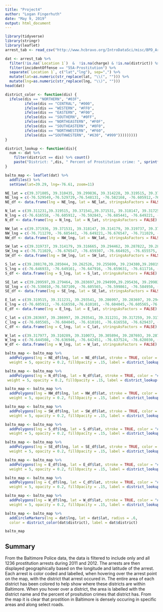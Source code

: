 ---
title: "Project4"
author: "Logan Fingerhuth"
date: "May 9, 2019"
output: html_document
---
```{r setup, include=FALSE}
library(tidyverse)
library(stringr)
library(leaflet)
arrest_tab <- read_csv("http://www.hcbravo.org/IntroDataSci/misc/BPD_Arrests.csv")
```

```{r load_data, include=TRUE}
dat <- arrest_tab %>% 
  filter(!is.na(`Location 1`)  &  !is.na(charge) & !is.na(district)) %>%
  filter(incidentOffense == "55A-Prostitution") %>%
  separate(`Location 1`, c("lat","lng"), sep=",") %>%
  mutate(lat=as.numeric(str_replace(lat, "\\(", ""))) %>%
  mutate(lng=as.numeric(str_replace(lng, "\\)", "")))
head(dat)
```


```{r map, include=TRUE}
district_color <- function(dis) {
  ifelse(dis == "NORTHERN", "#03F", 
         ifelse(dis == "CENTRAL", "#000",
         ifelse(dis == "WESTERN", "#FF0",
         ifelse(dis == "EASTERN", "#F00",
         ifelse(dis == "SOUTHERN", "#0FF",
         ifelse(dis == "NORTHEASTERN", "#F0F",
         ifelse(dis == "SOUTHEASTERN", "#0F0",
         ifelse(dis == "NORTHWESTERN", "#F60",
         ifelse(dis =="SOUTHWESTERN", "#630", "#999")))))))))
}

district_lookup <- function(dis){
  num <- dat %>%
    filter(district == dis) %>% count()
    paste("District: ",dis, " Percent of Prostitution crime: ", sprintf("%0.2f", (num/1236) * 100), "%")
}

balto_map <- leaflet(dat) %>%
  addTiles() %>%
  setView(lat=39.29, lng=-76.61, zoom=11)

NE_lat = c(39.371805, 39.310435, 39.299836, 39.314228, 39.319515, 39.371541, 39.371805)
NE_lng = c(-76.529549,-76.529729,-76.548131, -76.582168, -76.605912,-76.592843,-76.529549)
NE_df <- data.frame(lng = NE_lng, lat = NE_lat, stringsAsFactors = FALSE)

N_lat = c(39.311231,39.319515, 39.371541,39.371531, 39.318147, 39.317259, 39.311231)
N_lng = c(-76.616558, -76.605912, -76.592843, -76.685441, -76.649221, -76.629437, -76.616558)
N_df <- data.frame(lng = N_lng, lat = N_lat, stringsAsFactors = FALSE)

NW_lat = c(39.371936, 39.371531, 39.318147, 39.314179, 39.319737, 39.371936)
NW_lng = c(-76.711270, -76.685441, -76.649221,-76.676547, -76.711029, -76.711270)
NW_df <- data.frame(lng = NW_lng, lat = NW_lat, stringsAsFactors = FALSE)

SW_lat = c(39.319737, 39.314179, 39.316665, 39.294462, 39.287822, 39.288170, 39.285044, 39.262526, 39.255699, 39.277838, 39.319737 )
SW_lng = c(-76.711029, -76.676547, -76.659307, -76.664925, -76.655575, -76.646933, -76.649161, -76.647916, -76.659631, -76.711149, -76.711029)
SW_df <- data.frame(lng = SW_lng, lat = SW_lat, stringsAsFactors = FALSE)

S_lat = c(39.288170,39.285044, 39.262526, 39.255699, 39.234380,39.208190, 39.197274, 39.209597, 39.279464, 39.287477 ,39.288170)
S_lng = c(-76.646933, -76.649161, -76.647916, -76.659631, -76.611716, -76.583706, -76.549721, -76.530010,-76.587109,-76.622187,-76.646933)
S_df <- data.frame(lng = S_lng, lat = S_lat, stringsAsFactors = FALSE)

SE_lat = c(39.209597,39.279464, 39.283697,39.294999,39.295436, 39.299836,39.310435, 39.209597)
SE_lng = c(-76.530010,-76.587109, -76.605565, -76.599861, -76.584950, -76.548131, -76.529729, -76.530010)
SE_df <- data.frame(lng = SE_lng, lat = SE_lat, stringsAsFactors = FALSE)

E_lat = c(39.319515, 39.311231, 39.293541, 39.286997, 39.283697, 39.294999, 39.295436,  39.299836, 39.314228, 39.319515)
E_lng = c(-76.605912, -76.616558,-76.610101, -76.604045,-76.605565,-76.599861,-76.584950, -76.548131, -76.582168, -76.605912)
E_df <- data.frame(lng = E_lng, lat = E_lat, stringsAsFactors = FALSE)

C_lat = c(39.283697, 39.286997, 39.293541, 39.311231, 39.317259, 39.317977, 39.310289, 39.310073, 39.305894, 39.287693, 39.287477 , 39.283697)
C_lng = c(-76.605565, -76.604045, -76.610101, -76.616558, -76.629437, -76.644508,-76.636946 , -76.642451,-76.637524, -76.628030, -76.622187 ,-76.605565)
C_df <- data.frame(lng = C_lng, lat = C_lat, stringsAsFactors = FALSE)

W_lat = c(39.317977, 39.310289, 39.310073, 39.305894, 39.287693, 39.287822, 39.294462, 39.316665, 39.318147, 39.317977)
W_lng = c(-76.644508, -76.636946, -76.642451, -76.637524, -76.628030, -76.655575, -76.664925, -76.659307,-76.649221, -76.644508)
W_df <- data.frame(lng = W_lng, lat = W_lat, stringsAsFactors = FALSE)

balto_map <- balto_map %>%
  addPolygons(lng = NE_df$lng, lat = NE_df$lat, stroke = TRUE, color = "#F0F",
  weight = 5, opacity = 0.2, fillOpacity = .15, label = district_lookup("NORTHEASTERN"), data = NE_df)

balto_map <- balto_map %>%
  addPolygons(lng = N_df$lng, lat = N_df$lat, stroke = TRUE, color = "#03F",
 weight = 5, opacity = 0.2, fillOpacity = .15, label = district_lookup("NORTHERN"), data = N_df)

balto_map <- balto_map %>%
  addPolygons(lng = NW_df$lng, lat = NW_df$lat, stroke = TRUE, color = "#F60",
  weight = 5, opacity = 0.2, fillOpacity = .15, label = district_lookup("NORTHWESTERN"), data = NW_df)

balto_map <- balto_map %>%
  addPolygons(lng = SW_df$lng, lat = SW_df$lat, stroke = TRUE, color = "#630",
  weight = 5, opacity = 0.2, fillOpacity = .15, label = district_lookup("SOUTHWESTERN"), data = SW_df)

balto_map <- balto_map %>%
  addPolygons(lng = S_df$lng, lat = S_df$lat, stroke = TRUE, color = "#0FF",
  weight = 5, opacity = 0.2, fillOpacity = .15, label = district_lookup("SOUTHERN"), data = S_df)

balto_map <- balto_map %>%
  addPolygons(lng = SE_df$lng, lat = SE_df$lat, stroke = TRUE, color = "#0F0",
  weight = 5, opacity = 0.2, fillOpacity = .15, label = district_lookup("SOUTHEASTERN"), data = SE_df)

balto_map <- balto_map %>%
  addPolygons(lng = E_df$lng, lat = E_df$lat, stroke = TRUE, color = "#F00",
  weight = 5, opacity = 0.2, fillOpacity = .15, label = district_lookup("EASTERN"), data = E_df)

balto_map <- balto_map %>%
  addPolygons(lng = C_df$lng, lat = C_df$lat, stroke = TRUE, color = "#000",
  weight = 5, opacity = 0.2, fillOpacity = .15, label = district_lookup("CENTRAL"), data = C_df)

balto_map <- balto_map %>%
  addPolygons(lng = W_df$lng, lat = W_df$lat, stroke = TRUE, color = "#FF0",
  weight = 5, opacity = 0.2, fillOpacity = .15, label = district_lookup("WESTERN"), data = W_df)

balto_map <- balto_map %>%
  addCircleMarkers(lng = dat$lng, lat = dat$lat, radius = .6,
  color = district_color(dat$district), label = dat$district)

balto_map
```
## Summary

From the Baltimore Police data, the data is filtered to include only and all 1236 prostitution arrests during 2011 and 2012. The arrests are then displayed geographically based on the longitude and latitude of the arrest. Each arrest is color coded and labelled, when hovering over the arrest point on the map, with the district that arrest occured in. The entire area of each district has been colored to help show where these districts are within Baltimore. When you hover over a district, the area is labelled with the district name and the percent of prositution crimes that district has. From the map it is clear that prostition in Baltimore is densely occuring in specific areas and along select roads.

